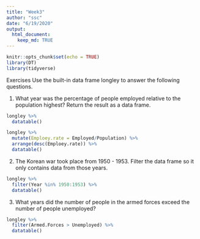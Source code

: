 ```yaml
---
title: "Week3"
author: "ssc"
date: "6/19/2020"
output: 
  html_document:
    keep_md: TRUE
---
```


```r
knitr::opts_chunk$set(echo = TRUE)
library(DT)
library(tidyverse)
```

Exercises
Use the built-in data frame longley to answer the following questions.

1. What year was the percentage of people employed relative to the population highest? Return the result as a data frame.

```r
longley %>% 
  datatable()

longley %>% 
  mutate(Emploey.rate = Employed/Population) %>% 
  arrange(desc(Emploey.rate)) %>% 
  datatable()
```


2. The Korean war took place from 1950 - 1953. Filter the data frame so it only contains data from those years.
```r
longley %>% 
  filter(Year %in% 1950:1953) %>% 
  datatable()
```


3. What years did the number of people in the armed forces exceed the number of people unemployed?
```r
longley %>% 
  filter(Armed.Forces > Unemployed) %>% 
  datatable()
```

